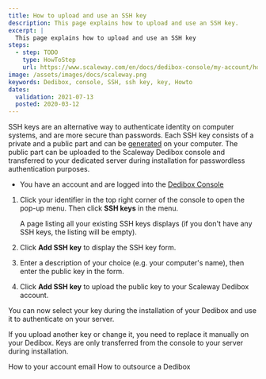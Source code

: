 ```yaml
---
title: How to upload and use an SSH key
description: This page explains how to upload and use an SSH key.
excerpt: |
  This page explains how to upload and use an SSH key
steps:
  - step: TODO
    type: HowToStep
    url: https://www.scaleway.com/en/docs/dedibox-console/my-account/how-to/upload-an-ssh-key/
image: /assets/images/docs/scaleway.png
keywords: Dedibox, console, SSH, ssh key, key, Howto
dates:
  validation: 2021-07-13
  posted: 2020-03-12
---
```


SSH keys are an alternative way to authenticate identity on computer systems, and are more secure than passwords. Each SSH key consists of a private and a public part and can be [generated](https://www.scaleway.com/en/docs/configure-new-ssh-key/) on your computer. The public part can be uploaded to the Scaleway Dedibox console and transferred to your dedicated server during installation for passwordless authentication purposes.

<Message type="requirement">

  - You have an account and are logged into the [Dedibox Console](https://console.online.net) 

</Message>

1. Click your identifier in the top right corner of the console to open the pop-up menu. Then click **SSH keys** in the menu.

    <Lightbox src="scaleway-dedibox-console-ssh-key-menu.png" width="300" alt="" />

    A page listing all your existing SSH keys displays (if you don't have any SSH keys, the listing will be empty).

2. Click **Add SSH key** to display the SSH key form.

3. Enter a description of your choice (e.g. your computer's name), then enter the public key in the form.

4. Click **Add SSH key** to upload the public key to your Scaleway Dedibox account.

You can now select your key during the installation of your Dedibox and use it to authenticate on your server.

<Message type="note">

If you upload another key or change it, you need to replace it manually on your Dedibox. Keys are only transferred from the console to your server during installation.

</Message>

<Navigation title="See Also">
  <PreviousButton to="/dedibox-console/my-account/how-to/update-email/">How to your account email</PreviousButton>
  <NextButton to="/dedibox-console/my-account/how-to/outsource-dedibox/">How to outsource a Dedibox</NextButton>
</Navigation>